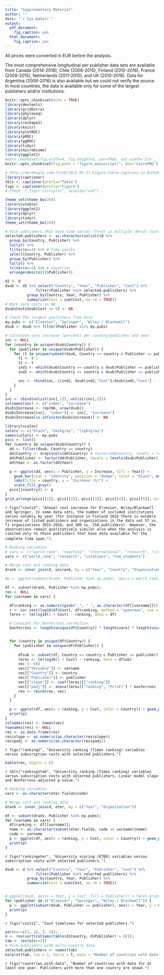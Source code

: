 ```yaml
---
title: "Supplementary Material"
author: ""
date: "`r Sys.Date()`"
output:
  pdf_document:
    fig_caption: yes
  html_document:
    fig_caption: yes
---
```



All prices were converted in EUR before the analysis.

The most comprehensive longitudinal per publisher data sets are available from 
Canada (2014-2016), Chile (2008-2015), Finland (2010-2016), France (2009-2015), Netherlands (2011-2015), and UK (2010-2016). Data for Argentina (2008-2016) is also available but we could not verify the source. In most countries, the data is available only for some of the largest publishers and/or institutions.


```r
knitr::opts_chunk$set(echo = TRUE)
library(devtools)
library(gridExtra)
library(phyloseq)
library(dplyr)
library(reshape2)
library(knitr)
library(plotROC)
library(pROC)
library(ggROC)
library(tidyr)
library(microbiome)
library(ggplot2)
#opts_chunk$set(fig.width=4, fig.height=3, par=TRUE, out.width='2in', fig.pos='H')
knitr::opts_chunk$set(fig.path = "figure_manuscript/", dev="CairoPNG")

# http://derekogle.com/fishR/2015-09-17-Figure-Table-Captions-in-Markdown
library(captioner)
tbls <- captioner(prefix="Table")
figs <- captioner(prefix="Figure")
# Check `r figs("ctrlsplit", display="num")`.

theme_set(theme_bw(20))
library(xtable)
library(ggplot2)
library(dplyr)
library(tidyr)
theme_set(theme_bw(20))

# Pick publishers that have time series (T>=3) in multiple (N>=3) countries
selected.publishers <- as.character(unlist((d %>%
  group_by(Country, Publisher) %>%
  tally() %>%
  filter(n>=3) %>% # Time points
  select(Country, Publisher) %>%
  group_by(Publisher) %>%
  tally() %>%
  filter(n>=3) %>% # Countries
  arrange(desc(n)))$Publisher))
```



```r
d2 <- d
dsub <- d2 %>% select("Country", "Year", "Publisher", "Cost") %>%
              filter(Publisher %in% selected.publishers) %>%
	      group_by(Country, Year, Publisher) %>%
	      summarize(Cost = sum(Cost, na.rm = TRUE))
# Mark zero costs as NA
dsub$Cost[dsub$Cost == 0] <- NA

# Check the largest publishers from here
my.pubs <- c("Elsevier", "Springer", "Wiley / Blackwell")
dsub <- dsub %>% filter(Publisher %in% my.pubs)

# Calculate cost increase (percent) per country/publisher and year
inc <- NULL
for (country in unique(dsub$Country)) {
  for (publisher in unique(dsub$Publisher)) {
    for (t in unique(subset(dsub, Country == country & Publisher == publisher)$Year)[-1]) {
      t1 <- t-1
      t2 <- t
      ind1 <- which(dsub$Country == country & dsub$Publisher == publisher & dsub$Year == t1)
      ind2 <- which(dsub$Country == country & dsub$Publisher == publisher & dsub$Year == t2)

      inc <- rbind(inc, c(ind2, dsub[ind2,"Cost"]/dsub[ind1,"Cost"] - 1))
    }
  }
}
inc <- cbind(unlist(inc[,1]), unlist(inc[,2]))
colnames(inc) <- c("index", "increase")
dsub$Increase <- rep(NA, nrow(dsub))
dsub$Increase[inc[, "index"]] <- inc[, "increase"]
dsub$Increase[is.infinite(dsub$Increase)] <- NA

library(scales)
colors <- c("black", "darkgray", "lightgray")
names(colors) <- my.pubs
pics <- list()
for (country in unique(dsub$Country)) {
  dd <- filter(dsub, Country == country)
  dd$Country <- droplevels(dd$Country) # factor(dd$Country, levels = levels(dsub$Country))
  dd$Publisher <- factor(dd$Publisher, levels = levels(dsub$Publisher))
  dd$Year <- as.factor(dd$Year)

  p <- ggplot(dd, aes(x = Publisher, y = Increase, fill = Year)) +
    geom_bar(stat = "identity", position = "dodge", color = "black", aes(group = Year)) + 
    labs(title = country, y = "Increase (%)") +
    scale_fill_grey()    
  pics[[country]] <- p
}
grid.arrange(pics[[1]], pics[[2]], pics[[3]], pics[[4]], pics[[5]], nrow = 2)
```

`r figs("costs3", "Annual cost increase for Elsevier, Wiley/Blackwell and Springer. In some data sets, the number of included institutions varies notably by year (for instance in Finland 2016 there is notable increase of listed publishers and organizations in the data set 57 vs. 71 organizations 2015-2016; and 200 vs. 258 publishers). However, the observations remain qualitatively similar also when the analysis is limited only to those publishers that have data available for the complete time span.")`.



```r
# Ranking variables
# vars <- c("world_rank", "teaching", "international", "research", "citations", "income", "total_score", "num_students", "student_staff_ratio", "international_students")
vars <- c("world_rank", "research", "citations", "num_students")

# Merge cost and ranking data
drank <- inner_join(d, unirank, by = c("Year", "Country", "Organization"))

#p <- ggplot(subset(drank, Publisher %in% my.pubs), aes(x = world_rank, y = Cost, color = Country)) + geom_point() + labs(y = "Cost (EUR)") + scale_y_log10() + facet_grid(. ~ Publisher)

df <- subset(drank, Publisher %in% my.pubs);
res <- NULL
for (varname in vars) {

  df$ranking <- as.numeric(gsub(",", ".", as.character(df[[varname]])))
  r <- cor.test(log10(df$Cost), df$ranking, method = "spearman", use = "pairwise.complete.obs")
  lmres <- lm(log10(1 + Cost) ~ ranking, data = df)

  # Constant for Bonferroni correction
  bonferroni <- length(unique(df$Country)) * length(vars) * length(unique(df$Publisher))


  for (country in unique(df$Country)) {
    for (publisher in unique(df$Publisher)) {  
  
      dfsub <- subset(df, Country == country & Publisher == publisher)
      lmres <- lm(log10(1 + Cost) ~ ranking, data = dfsub)
      vec <- c()
      vec[["Variable"]] <- varname
      vec[["Country"]] <- country
      vec[["Publisher"]] <- publisher
      vec[["slope"]] <- coef(lmres)[["ranking"]]
      vec[["padj"]] <- anova(lmres)["ranking", "Pr(>F)"] * bonferroni
      res <- rbind(res, vec)
    }
  }

  p <- ggplot(df, aes(x = ranking, y = Cost, color = Country)) + geom_point() + labs(y = "Cost (EUR)", x = varname, title = varname) + scale_y_log10() + facet_grid(. ~ Publisher) + geom_smooth(method = "lm")
  print(p)
}
colnames(res) <- names(vec)
rownames(res) <- NULL
res <- as.data.frame(res)
res$slope <- as.numeric(as.character(res$slope))
res$padj <- as.numeric(as.character(res$padj))
```

`r figs("ranking1", "University ranking (Times ranking) variables versus subscription costs with selected publishers.")`


```r
kable(res, digits = 6)
```

`r tbls("ranking1tab", "University ranking (Times ranking) variables versus subscription costs with selected publishers. Linear model slope and Bonferroni-adjusted p-value.")`

```r
# Ranking variables
vars <- as.character(eter.fields$code)

# Merge cost and ranking data
drank <- inner_join(d, eter, by = c("Year", "Organization"))

df <- subset(drank, Publisher %in% my.pubs);
for (varname in vars) {
  df$ranking <- df[[varname]];
  name <- as.character(subset(eter.fields, code == varname)$name)
  code <- varname
  p <- ggplot(df, aes(x = ranking, y = Cost, color = Country)) + geom_point() + labs(y = "Cost (EUR)", x = varname, title = name, subtitle = code) + scale_y_log10() + facet_grid(. ~ Publisher)
  print(p)
}
```

`r figs("rankingeter", "University scoring (ETER) variables versus subscription costs with selected publishers.")`






```r
dsub <- d %>% select("Country", "Year", "Publisher", "Cost") %>%
              filter(Publisher %in% selected.publishers) %>%
	      group_by(Country, Year, Publisher) %>%
	      summarize(Cost = sum(Cost, na.rm = TRUE))


# ggplot(dsub, aes(x = Year, y = Cost, fill = Publisher)) + facet_grid(Country ~ .) + geom_bar(stat = "identity", position = "dodge") + scale_y_log10()
for (publisher in c("Elsevier", "Springer", "Wiley / Blackwell")) {
  p <- ggplot(subset(dsub, Publisher == publisher), aes(x = Year, y = Cost, color = Country)) + geom_line() + geom_point() + scale_y_log10() + labs(title = publisher, y = "Cost (EUR)")
  print(p)
}
```

`r figs("costs1", "Cost timelines for selected publishers.")`




```r
par(mar=c(3, 16, 3, 2));
n <- rev(sort(colSums(table(d$Country, d$Publisher) > 0)));
tab <- rev(n[n>=2])
# Pick publishers with multi-country data
selected.publishers <- names(tab)
barplot(tab, las = 1, horiz = T, main = "Number of countries with data")
```

`r figs("countries.with.data", "Number of countries with data for at least one year. Publishers with more than one country are shown.")`







